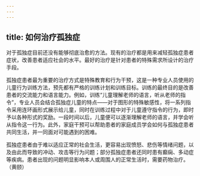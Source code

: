 ```yaml
---
---
---
```

title: 如何治疗孤独症
---




对于孤独症目前还没有能够彻底治愈的方法。现有的治疗都是用来减轻孤独症患者症状，改善患者适应社会的水平。最好的治疗是针对患者的特殊需求所设计的治疗手段。

孤独症患者最为重要的治疗方式是特殊教育和行为干预，这是一种专业人员使用的儿童行为训练方法，预先都有严格的训练计划和训练目标。训练的最终目的是改善患者的交流能力和语言能力。例如，训练“儿童理解老师的语言，听从老师的指令”，专业人员会结合孤独症儿童的特点——对于图形的特殊敏感性，将一系列指令采用连环画形式展示给儿童，同时在训练过程中对于儿童遵守指令的行为，即时予以各种形式的奖励。一段时间以后，儿童便可以逐渐理解老师的语言，并学会听从指令这一行为。此外，家庭干预可以帮助患者的家庭成员学会如何与孤独症患者共同生活，并一同面对可能遇到的困难。

孤独症患者由于难以适应正常的社会生活，更容易出现愤怒、悲伤等情绪问题，以及由此而导致的冲动、攻击等行为问题；部分孤独症患者还同时患有癫痫、多动症等疾病。患者出现的问题明显影响本人或周围人的正常生活时，需要药物治疗。（黄颐）